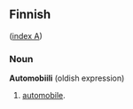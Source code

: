 ==Finnish==
([[Wiktionary:Finnish_index_a|index A]])

===Noun===
'''Automobiili''' (oldish expression)

# [[automobile]].
